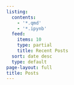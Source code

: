 ```yaml
---
listing:
  contents:
    - '*.qmd'
    - '*.ipynb'
  feed:
    items: 10
    type: partial
    title: Recent Posts
  sort: date desc
  type: default
page-layout: full
title: Posts
---
```

